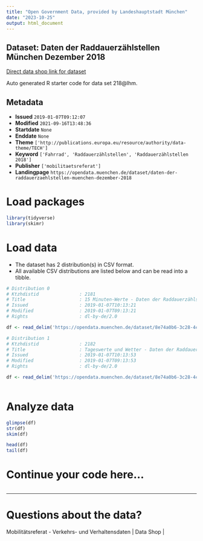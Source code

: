 ```yaml
---
title: "Open Government Data, provided by Landeshauptstadt München"
date: "2023-10-25"
output: html_document
---
```


## Dataset: Daten der Raddauerzählstellen München Dezember 2018

[Direct data shop link for dataset](https://opendata.muenchen.de/dataset/daten-der-raddauerzaehlstellen-muenchen-dezember-2018)

Auto generated R starter code for data set 218@lhm.

## Metadata

- **Issued** `2019-01-07T09:12:07`
- **Modified** `2021-09-16T13:48:36`
- **Startdate** `None`
- **Enddate** `None`
- **Theme** `['http://publications.europa.eu/resource/authority/data-theme/TECH']`
- **Keyword** `['Fahrrad', 'Raddauerzählstellen', 'Raddauerzählstellen 2018']`
- **Publisher** `['mobilitaetsreferat']`
- **Landingpage** `https://opendata.muenchen.de/dataset/daten-der-raddauerzaehlstellen-muenchen-dezember-2018`


# Load packages

```r

library(tidyverse)
library(skimr)

```

# Load data

-   The dataset has 2 distribution(s) in CSV format.
-   All available CSV distributions are listed below and can be read into a tibble.

```r

# Distribution 0
# Ktzhdistid               : 2181
# Title                    : 15 Minuten-Werte - Daten der Raddauerzählstellen München Dezember 2018
# Issued                   : 2019-01-07T10:13:21
# Modified                 : 2019-01-07T09:13:21
# Rights                   : dl-by-de/2.0

df <- read_delim('https://opendata.muenchen.de/dataset/8e74a0b6-3c28-4c86-811f-f0b036546e45/resource/35456ce5-1785-4aa1-b39c-048008440b77/download/rad20181215min.csv')

# Distribution 1
# Ktzhdistid               : 2182
# Title                    : Tageswerte und Wetter - Daten der Raddauerzählstellen München Dezember 2018
# Issued                   : 2019-01-07T10:13:53
# Modified                 : 2019-01-07T09:13:53
# Rights                   : dl-by-de/2.0

df <- read_delim('https://opendata.muenchen.de/dataset/8e74a0b6-3c28-4c86-811f-f0b036546e45/resource/0b256f86-66cd-434a-ac8f-d1e994a279d7/download/rad201812tage.csv')



```

# Analyze data

```r

glimpse(df)
str(df)
skim(df)

head(df)
tail(df)

```

# Continue your code here...

```r

```

------------------------------------------------------------------------

# Questions about the data?

Mobilitätsreferat - Verkehrs- und Verhaltensdaten | Data Shop | 
